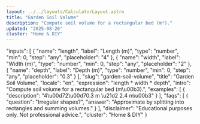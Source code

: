 ```yaml
---
layout: ../../layouts/CalculatorLayout.astro
title: "Garden Soil Volume"
description: "Compute soil volume for a rectangular bed (m³)."
updated: "2025-08-26"
cluster: "Home & DIY"
---
```



  "inputs": [
    {
      "name": "length",
      "label": "Length (m)",
      "type": "number",
      "min": 0,
      "step": "any",
      "placeholder": "4"
    },
    {
      "name": "width",
      "label": "Width (m)",
      "type": "number",
      "min": 0,
      "step": "any",
      "placeholder": "2"
    },
    {
      "name": "depth",
      "label": "Depth (m)",
      "type": "number",
      "min": 0,
      "step": "any",
      "placeholder": "0.3"
    }
  ],
  "slug": "garden-soil-volume",
  "title": "Garden Soil Volume",
  "locale": "en",
  "expression": "length * width * depth",
  "intro": "Compute soil volume for a rectangular bed (m\u00b3).",
  "examples": [
    {
      "description": "4\u00d72\u00d70.3 m \u21d2 2.4 m\u00b3"
    }
  ],
  "faqs": [
    {
      "question": "Irregular shapes?",
      "answer": "Approximate by splitting into rectangles and summing volumes."
    }
  ],
  "disclaimer": "Educational purposes only. Not professional advice.",
  "cluster": "Home & DIY"
}

<Calculator schema={schema} />
